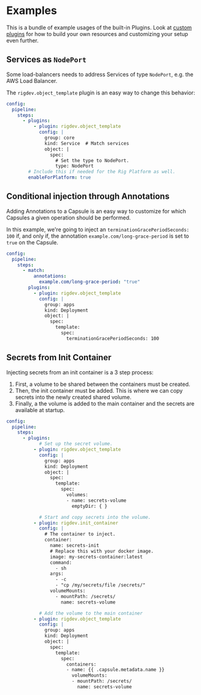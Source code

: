 # Examples

This is a bundle of example usages of the built-in Plugins. Look at [custom plugins](/operator-manual/plugins/thirdparty)
for how to build your own resources and customizing your setup even further.

## Services as `NodePort`

Some load-balancers needs to address Services of type `NodePort`, e.g. the AWS Load Balancer.

The `rigdev.object_template` plugin is an easy way to change this behavior:

```yaml title="Helm values - Operator"
config:
  pipeline:
    steps:
      - plugins:
          - plugin: rigdev.object_template
            config: |
              group: core
              kind: Service  # Match services
              object: |
                spec:
                  # Set the type to NodePort.
                  type: NodePort
        # Include this if needed for the Rig Platform as well.
        enableForPlatform: true
```

## Conditional injection through Annotations

Adding Annotations to a Capsule is an easy way to customize for which Capsules a given operation should be performed.

In this example, we're going to inject an `terminationGracePeriodSeconds: 100` if, and only if,
the annotation `example.com/long-grace-period` is set to `true` on the Capsule.

```yaml title="Helm values - Operator"
config:
  pipeline:
    steps:
      - match:
          annotations:
            example.com/long-grace-period: "true"
        plugins:
          - plugin: rigdev.object_template
            config: |
              group: apps
              kind: Deployment
              object: |
                spec:
                  template:
                    spec:
                      terminationGracePeriodSeconds: 100
```

## Secrets from Init Container

Injecting secrets from an init container is a 3 step process:

1. First, a volume to be shared between the containers must be created.
2. Then, the init container must be added. This is where we can copy secrets into the newly created shared volume.
3. Finally, a the volume is added to the main container and the secrets are available at startup.

```yaml title="Helm values - Operator"
config:
  pipeline:
    steps:
      - plugins:
            # Set up the secret volume.
          - plugin: rigdev.object_template
            config: |
              group: apps
              kind: Deployment
              object: |
                spec:
                  template:
                    spec:
                      volumes:
                      - name: secrets-volume
                        emptyDir: { }

            # Start and copy secrets into the volume.
          - plugin: rigdev.init_container
            config: |
              # The container to inject.
              container:
                name: secrets-init
                # Replace this with your docker image.
                image: my-secrets-container:latest
                command:
                  - sh
                args:
                  - -c
                  - "cp /my/secrets/file /secrets/"
                volumeMounts:
                  - mountPath: /secrets/
                    name: secrets-volume

            # Add the volume to the main container
          - plugin: rigdev.object_template
            config: |
              group: apps
              kind: Deployment
              object: |
                spec:
                  template:
                    spec:
                      containers:
                      - name: {{ .capsule.metadata.name }}
                        volumeMounts:
                        - mountPath: /secrets/
                          name: secrets-volume
```
